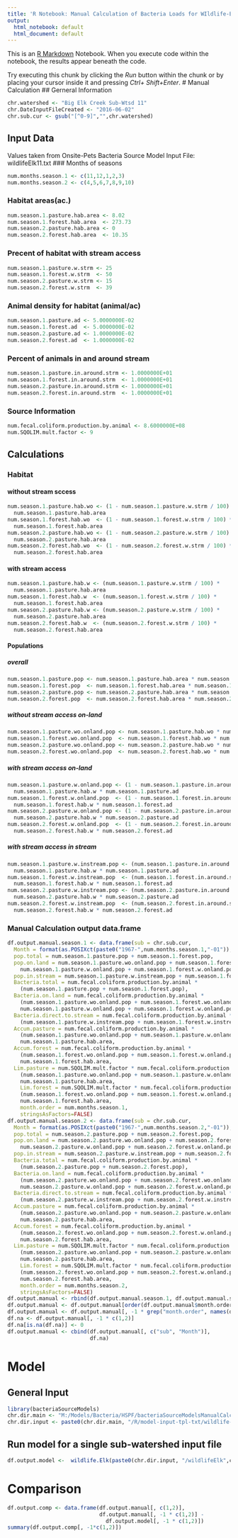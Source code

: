 ```yaml
---
title: 'R Notebook: Manual Calculation of Bacteria Loads for WIldlife-Elk Model'
output:
  html_notebook: default
  html_document: default
---
```


This is an [R Markdown](http://rmarkdown.rstudio.com) Notebook. When you execute code within the notebook, the results appear beneath the code. 

Try executing this chunk by clicking the *Run* button within the chunk or by placing your cursor inside it and pressing *Ctrl+ Shift+Enter*. 
# Manual Calculation
## Gerneral Information
```r
chr.watershed <- "Big Elk Creek Sub-Wtsd 11"
chr.DateInputFileCreated <- "2016-06-02"
chr.sub.cur <- gsub("[^0-9]","",chr.watershed)
```
## Input Data
Values taken from Onsite-Pets Bacteria Source Model Input File: wildlifeElk11.txt
### Months of seasons
```r
num.months.season.1 <- c(11,12,1,2,3)
num.months.season.2 <- c(4,5,6,7,8,9,10)
```
### Habitat areas(ac.)
```r
num.season.1.pasture.hab.area <- 8.02
num.season.1.forest.hab.area  <- 273.73
num.season.2.pasture.hab.area <- 0
num.season.2.forest.hab.area  <- 10.35
```
### Precent of habitat with stream access
```r
num.season.1.pasture.w.strm <- 25
num.season.1.forest.w.strm  <- 50
num.season.2.pasture.w.strm <- 15
num.season.2.forest.w.strm  <- 39
```
### Animal density for habitat (animal/ac)
```r
num.season.1.pasture.ad <- 5.0000000E-02
num.season.1.forest.ad  <- 5.0000000E-02
num.season.2.pasture.ad <- 1.0000000E-02
num.season.2.forest.ad  <- 1.0000000E-02
```
### Percent of animals in and around stream
```r
num.season.1.pasture.in.around.strm <- 1.0000000E+01
num.season.1.forest.in.around.strm  <- 1.0000000E+01
num.season.2.pasture.in.around.strm <- 1.0000000E+01
num.season.2.forest.in.around.strm  <- 1.0000000E+01
```
### Source Information
```r
num.fecal.coliform.production.by.animal <- 8.6000000E+08
num.SQOLIM.mult.factor <- 9
```
## Calculations
### Habitat
#### without stream sccess
```r
num.season.1.pasture.hab.wo <- (1 - num.season.1.pasture.w.strm / 100) * 
  num.season.1.pasture.hab.area
num.season.1.forest.hab.wo  <- (1 - num.season.1.forest.w.strm / 100) * 
  num.season.1.forest.hab.area
num.season.2.pasture.hab.wo <- (1 - num.season.2.pasture.w.strm / 100) * 
  num.season.2.pasture.hab.area
num.season.2.forest.hab.wo  <- (1 - num.season.2.forest.w.strm / 100) * 
  num.season.2.forest.hab.area
```
#### with stream access
```r
num.season.1.pasture.hab.w <- (num.season.1.pasture.w.strm / 100) * 
  num.season.1.pasture.hab.area
num.season.1.forest.hab.w  <- (num.season.1.forest.w.strm / 100) * 
  num.season.1.forest.hab.area
num.season.2.pasture.hab.w <- (num.season.2.pasture.w.strm / 100) * 
  num.season.2.pasture.hab.area
num.season.2.forest.hab.w  <- (num.season.2.forest.w.strm / 100) * 
  num.season.2.forest.hab.area
```
#### Populations
##### overall
```r
num.season.1.pasture.pop <- num.season.1.pasture.hab.area * num.season.1.pasture.ad
num.season.1.forest.pop  <- num.season.1.forest.hab.area * num.season.1.forest.ad
num.season.2.pasture.pop <- num.season.2.pasture.hab.area * num.season.2.pasture.ad
num.season.2.forest.pop  <- num.season.2.forest.hab.area * num.season.2.forest.ad
```
##### without stream access on-land
```r
num.season.1.pasture.wo.onland.pop <- num.season.1.pasture.hab.wo * num.season.1.pasture.ad
num.season.1.forest.wo.onland.pop  <- num.season.1.forest.hab.wo * num.season.1.forest.ad
num.season.2.pasture.wo.onland.pop <- num.season.2.pasture.hab.wo * num.season.2.pasture.ad
num.season.2.forest.wo.onland.pop  <- num.season.2.forest.hab.wo * num.season.2.forest.ad
```
##### with stream access on-land
```r
num.season.1.pasture.w.onland.pop <- (1 - num.season.1.pasture.in.around.strm / 100) * 
  num.season.1.pasture.hab.w * num.season.1.pasture.ad
num.season.1.forest.w.onland.pop  <- (1 - num.season.1.forest.in.around.strm / 100) * 
  num.season.1.forest.hab.w * num.season.1.forest.ad
num.season.2.pasture.w.onland.pop <- (1 - num.season.2.pasture.in.around.strm / 100) * 
  num.season.2.pasture.hab.w * num.season.2.pasture.ad
num.season.2.forest.w.onland.pop  <- (1 - num.season.2.forest.in.around.strm / 100) * 
  num.season.2.forest.hab.w * num.season.2.forest.ad
```
##### with stream access in stream
```r
num.season.1.pasture.w.instream.pop <- (num.season.1.pasture.in.around.strm / 100) * 
  num.season.1.pasture.hab.w * num.season.1.pasture.ad
num.season.1.forest.w.instream.pop  <- (num.season.1.forest.in.around.strm / 100) * 
  num.season.1.forest.hab.w * num.season.1.forest.ad
num.season.2.pasture.w.instream.pop <- (num.season.2.pasture.in.around.strm / 100) * 
  num.season.2.pasture.hab.w * num.season.2.pasture.ad
num.season.2.forest.w.instream.pop  <- (num.season.2.forest.in.around.strm / 100) * 
  num.season.2.forest.hab.w * num.season.2.forest.ad
```
### Manual Calculation output data.frame
```r
df.output.manual.season.1 <- data.frame(sub = chr.sub.cur,
  Month = format(as.POSIXct(paste0("1967-",num.months.season.1,"-01")), format = "%b"),
  pop.total = num.season.1.pasture.pop + num.season.1.forest.pop,
  pop.on.land = num.season.1.pasture.wo.onland.pop + num.season.1.forest.wo.onland.pop + 
    num.season.1.pasture.w.onland.pop + num.season.1.forest.w.onland.pop,
  pop.in.stream = num.season.1.pasture.w.instream.pop + num.season.1.forest.w.instream.pop,
  Bacteria.total = num.fecal.coliform.production.by.animal * 
    (num.season.1.pasture.pop + num.season.1.forest.pop),
  Bacteria.on.land = num.fecal.coliform.production.by.animal * 
    (num.season.1.pasture.wo.onland.pop + num.season.1.forest.wo.onland.pop + 
    num.season.1.pasture.w.onland.pop + num.season.1.forest.w.onland.pop),
  Bacteria.direct.to.stream = num.fecal.coliform.production.by.animal * 
    (num.season.1.pasture.w.instream.pop + num.season.1.forest.w.instream.pop),
  Accum.pasture = num.fecal.coliform.production.by.animal * 
    (num.season.1.pasture.wo.onland.pop + num.season.1.pasture.w.onland.pop) / 
    num.season.1.pasture.hab.area,
  Accum.forest = num.fecal.coliform.production.by.animal * 
    (num.season.1.forest.wo.onland.pop + num.season.1.forest.w.onland.pop) / 
    num.season.1.forest.hab.area,
  Lim.pasture = num.SQOLIM.mult.factor * num.fecal.coliform.production.by.animal * 
    (num.season.1.pasture.wo.onland.pop + num.season.1.pasture.w.onland.pop) / 
    num.season.1.pasture.hab.area,
    Lim.forest = num.SQOLIM.mult.factor * num.fecal.coliform.production.by.animal * 
    (num.season.1.forest.wo.onland.pop + num.season.1.forest.w.onland.pop) / 
    num.season.1.forest.hab.area,
    month.order = num.months.season.1,
    stringsAsFactors=FALSE)
df.output.manual.season.2 <- data.frame(sub = chr.sub.cur,
  Month = format(as.POSIXct(paste0("1967-",num.months.season.2,"-01")), format = "%b"),
  pop.total = num.season.2.pasture.pop + num.season.2.forest.pop,
  pop.on.land = num.season.2.pasture.wo.onland.pop + num.season.2.forest.wo.onland.pop + 
    num.season.2.pasture.w.onland.pop + num.season.2.forest.w.onland.pop,
  pop.in.stream = num.season.2.pasture.w.instream.pop + num.season.2.forest.w.instream.pop,
  Bacteria.total = num.fecal.coliform.production.by.animal * 
    (num.season.2.pasture.pop + num.season.2.forest.pop),
  Bacteria.on.land = num.fecal.coliform.production.by.animal * 
    (num.season.2.pasture.wo.onland.pop + num.season.2.forest.wo.onland.pop + 
    num.season.2.pasture.w.onland.pop + num.season.2.forest.w.onland.pop),
  Bacteria.direct.to.stream = num.fecal.coliform.production.by.animal * 
    (num.season.2.pasture.w.instream.pop + num.season.2.forest.w.instream.pop),
  Accum.pasture = num.fecal.coliform.production.by.animal * 
    (num.season.2.pasture.wo.onland.pop + num.season.2.pasture.w.onland.pop) / 
    num.season.2.pasture.hab.area,
  Accum.forest = num.fecal.coliform.production.by.animal * 
    (num.season.2.forest.wo.onland.pop + num.season.2.forest.w.onland.pop) / 
    num.season.2.forest.hab.area,
  Lim.pasture = num.SQOLIM.mult.factor * num.fecal.coliform.production.by.animal * 
    (num.season.2.pasture.wo.onland.pop + num.season.2.pasture.w.onland.pop) / 
    num.season.2.pasture.hab.area,
    Lim.forest = num.SQOLIM.mult.factor * num.fecal.coliform.production.by.animal * 
    (num.season.2.forest.wo.onland.pop + num.season.2.forest.w.onland.pop) / 
    num.season.2.forest.hab.area,
    month.order = num.months.season.2,
    stringsAsFactors=FALSE)
df.output.manual <- rbind(df.output.manual.season.1, df.output.manual.season.2)
df.output.manual <- df.output.manual[order(df.output.manual$month.order), ]
df.output.manual <- df.output.manual[, -1 * grep("month.order", names(df.output.manual))]
df.na <- df.output.manual[, -1 * c(1,2)]
df.na[is.na(df.na)] <- 0
df.output.manual <- cbind(df.output.manual[, c("sub", "Month")],
                          df.na)
```
# Model
## General Input
```r
library(bacteriaSourceModels)
chr.dir.main <- "M:/Models/Bacteria/HSPF/bacteriaSourceModelsManualCalc"
chr.dir.input <- paste0(chr.dir.main, "/R/model-input-tpl-txt/wildlife-elk")
```
## Run model for a single sub-watershed input file
```r
df.output.model <-  wildlife.Elk(paste0(chr.dir.input, "/wildlifeElk",chr.sub.cur, ".txt"))
```
# Comparison
```r
df.output.comp <- data.frame(df.output.manual[, c(1,2)], 
                             df.output.manual[, -1 * c(1,2)] - 
                               df.output.model[, -1 * c(1,2)])
summary(df.output.comp[, -1*c(1,2)])
```
